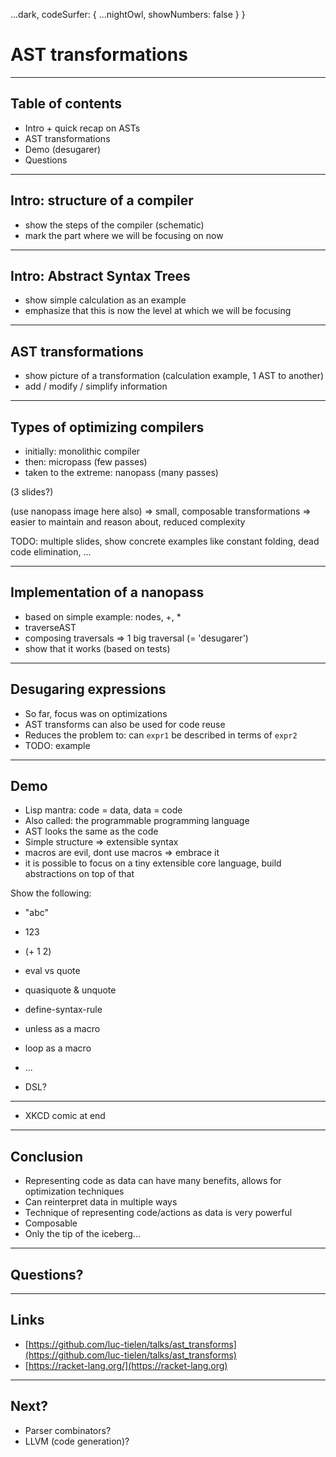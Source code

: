 

  ...dark,
  codeSurfer: {
    ...nightOwl,
    showNumbers: false
  }
}

# AST transformations

---

## Table of contents

- Intro + quick recap on ASTs
- AST transformations
- Demo (desugarer)
- Questions

---

## Intro: structure of a compiler

- show the steps of the compiler (schematic)
- mark the part where we will be focusing on now

---

## Intro: Abstract Syntax Trees

- show simple calculation as an example
- emphasize that this is now the level at which we will be focusing

---

## AST transformations

- show picture of a transformation (calculation example, 1 AST to another)
- add / modify / simplify information

---

## Types of optimizing compilers

- initially: monolithic compiler
- then: micropass (few passes)
- taken to the extreme: nanopass (many passes)

(3 slides?)

(use nanopass image here also)
=> small, composable transformations
=> easier to maintain and reason about, reduced complexity

TODO: multiple slides, show concrete examples like constant folding, dead code elimination, ...

---

## Implementation of a nanopass

- based on simple example: nodes, +, *
- traverseAST
- composing traversals => 1 big traversal (= 'desugarer')
- show that it works (based on tests)

---

## Desugaring expressions

- So far, focus was on optimizations
- AST transforms can also be used for code reuse
- Reduces the problem to: can `expr1` be described in terms of `expr2`
- TODO: example

---

## Demo

- Lisp mantra: code = data, data = code
- Also called: the programmable programming language
- AST looks the same as the code
- Simple structure => extensible syntax
- macros are evil, dont use macros => embrace it
- it is possible to focus on a tiny extensible core language, build abstractions on top of that

Show the following:
- "abc"
- 123
- (+ 1 2)
- eval vs quote
- quasiquote & unquote
- define-syntax-rule

- unless as a macro
- loop as a macro
- ...
- DSL?

---

- XKCD comic at end

---

## Conclusion

- Representing code as data can have many benefits, allows for optimization techniques
- Can reinterpret data in multiple ways
- Technique of representing code/actions as data is very powerful
- Composable
- Only the tip of the iceberg...

---

## Questions?

---

## Links

- [https://github.com/luc-tielen/talks/ast_transforms](https://github.com/luc-tielen/talks/ast_transforms)
- [https://racket-lang.org/](https://racket-lang.org)

---

## Next?

- Parser combinators?
- LLVM (code generation)?

